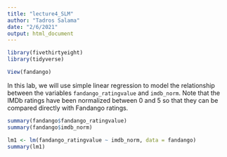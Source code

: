 ```yaml
---
title: "lecture4_SLM"
author: "Tadros Salama"
date: "2/6/2021"
output: html_document
---
```


```r
library(fivethirtyeight)
library(tidyverse)
```

```r
View(fandango)
```
In this lab, we will use simple linear regression to model the relationship between the variables `fandango_ratingvalue` and `imdb_norm`. Note that the IMDb ratings have been normalized between 0 and 5 so that they can be compared directly with Fandango ratings.

```r
summary(fandango$fandango_ratingvalue)
summary(fandango$imdb_norm)
```

```r
lm1 <- lm(fandango_ratingvalue ~ imdb_norm, data = fandango)
summary(lm1)
```

